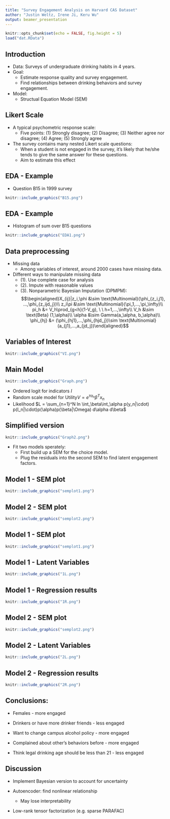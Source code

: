 ```yaml
---
title: "Survey Engagement Analysis on Harvard CAS Dataset"
author: "Justin Weltz, Irene Ji, Keru Wu"
output: beamer_presentation
---
```


```r
knitr::opts_chunk$set(echo = FALSE, fig.height = 5)
load("dat.RData")

```


## Introduction

- Data: Surveys of undergraduate drinking habits in 4 years.
- Goal: 
    - Estimate response quality and survey engagement.
    - Find relationships between drinking behaviors and survey engagement.
- Model: 
    - Structual Equation Model (SEM)
  

## Likert Scale

- A typical psychometric response scale:
    - Five points: (1) Strongly disagree; (2) Disagree; (3) Neither agree nor disagree; (4) Agree; (5) Strongly agree
    
- The survey contains many nested Likert scale questions:
    - When a student is not engaged in the survey, it's likely that he/she tends to give the same answer for these questions.
    - Aim to estimate this effect 


    
    
    
## EDA - Example

- Question B15 in 1999 survey
```r
knitr::include_graphics("B15.png")
```


## EDA - Example

- Histogram of sum over B15 questions
```r
knitr::include_graphics("EDA1.png")
```

## Data preprocessing

- Missing data
    - Among variables of interest, around 2000 cases have missing data.
- Different ways to manipulate missing data
    - (1). Use complete case for analysis
    - (2). Impute with reasonable values
    - (3). Nonparametric Bayesian Imputation (DPMPM):
$$\begin{aligned}X_{ij}|z_i,\phi &\sim \text{Multinomial}(\phi_{z_i,j1}, ...,\phi_{z_ijd_j})\\
    z_i\pi &\sim \text{Multinomial}(\pi_1,...,\pi_\infty)\\
    pi_h &= V_h\prod_{g<h}(1-V_g), \ \ h=1,...,\infty\\
    V_h &\sim \text{Beta} (1,\alpha)\\
    \alpha &\sim Gamma(a_\alpha, b_\alpha)\\
    \phi_{hj} &= (\phi_{hj1},...,\phi_{hjd_j})\sim \text{Multinomial}(a_{j1},...,a_{jd_j})\end{aligned}$$
   
    
## Variables of Interest
```r
knitr::include_graphics("VI.png")
```
    
    
## Main Model

```r
knitr::include_graphics("Graph.png")
```

- Ordered logit for indicators $I$
- Random scale model for Utility$V = e^{\tau \alpha_n}\beta^Tx_n$
- Likelihood $L = \sum_{n=1}^N ln \int_\beta\int_\alpha p(y_n|\cdot) p(I_n|\cdot)p(\alpha)p(\beta|\Omega) d\alpha d\beta$


## Simplified version

```r
knitr::include_graphics("Graph2.png")
```

- Fit two models sperately:
    - First build up a SEM for the choice model.
    - Plug the residuals into the second SEM to find latent engagement factors.
    
    
    
    
## Model 1 - SEM plot

```r
knitr::include_graphics("semplot1.png")
```

## Model 2 - SEM plot

```r
knitr::include_graphics("semplot2.png")
```



## Model 1 - SEM plot

```r
knitr::include_graphics("semplot1.png")
```


## Model 1 - Latent Variables

```r
knitr::include_graphics("1L.png")
```

## Model 1 - Regression results

```r
knitr::include_graphics("1R.png")
```




## Model 2 - SEM plot

```r
knitr::include_graphics("semplot2.png")
```

## Model 2 - Latent Variables

```r
knitr::include_graphics("2L.png")
```

## Model 2 - Regression results

```r
knitr::include_graphics("2R.png")
```




## Conclusions:

- Females - more engaged

- Drinkers or have more drinker friends - less engaged

- Want to change campus alcohol policy - more engaged

- Complained about other's behaviors before - more engaged

- Think legal drinking age should be less than 21 - less engaged



## Discussion

- Implement Bayesian version to account for uncertainty

- Autoencoder: find nonlinear relationship 
    - May lose interpretability

- Low-rank tensor factorization (e.g. sparse PARAFAC)
